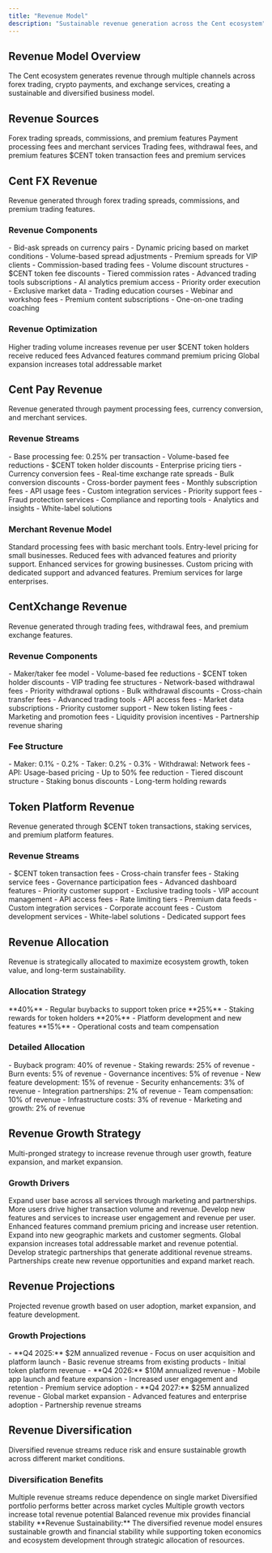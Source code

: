 ```yaml
---
title: "Revenue Model"
description: "Sustainable revenue generation across the Cent ecosystem"
---
```


## Revenue Model Overview

<Card title="Diversified Revenue Streams" icon="chart-bar" horizontal>
  The Cent ecosystem generates revenue through multiple channels across forex
  trading, crypto payments, and exchange services, creating a sustainable and
  diversified business model.
</Card>

## Revenue Sources

<CardGroup cols={2}>
  <Card title="Cent FX Revenue" icon="chart-bar">
    Forex trading spreads, commissions, and premium features
  </Card>
  <Card title="Cent Pay Revenue" icon="credit-card">
    Payment processing fees and merchant services
  </Card>
  <Card title="CentXchange Revenue" icon="rotate">
    Trading fees, withdrawal fees, and premium features
  </Card>
  <Card title="Token Platform Revenue" icon="coins">
    $CENT token transaction fees and premium services
  </Card>
</CardGroup>

## Cent FX Revenue

<Card title="Forex Trading Revenue" icon="chart-bar" horizontal>
  Revenue generated through forex trading spreads, commissions, and premium
  trading features.
</Card>

### Revenue Components

<AccordionGroup>
  <Accordion title="Trading Spreads" icon="chart-bar">
    - Bid-ask spreads on currency pairs - Dynamic pricing based on market
    conditions - Volume-based spread adjustments - Premium spreads for VIP
    clients
  </Accordion>

  <Accordion title="Trading Commissions" icon="percent">
    - Commission-based trading fees - Volume discount structures - $CENT token
    fee discounts - Tiered commission rates
  </Accordion>

  <Accordion title="Premium Features" icon="star">
    - Advanced trading tools subscriptions - AI analytics premium access -
    Priority order execution - Exclusive market data
  </Accordion>

  <Accordion title="Educational Services" icon="graduation-cap">
    - Trading education courses - Webinar and workshop fees - Premium content
    subscriptions - One-on-one trading coaching
  </Accordion>
</AccordionGroup>

### Revenue Optimization

<Columns cols={2}>
  <Card title="Volume Incentives" icon="chart-bar">
    Higher trading volume increases revenue per user
  </Card>
  <Card title="Token Discounts" icon="coins">
    $CENT token holders receive reduced fees
  </Card>
  <Card title="Premium Services" icon="star">
    Advanced features command premium pricing
  </Card>
  <Card title="Market Expansion" icon="globe">
    Global expansion increases total addressable market
  </Card>
</Columns>

## Cent Pay Revenue

<Card title="Payment Processing Revenue" icon="credit-card" horizontal>
  Revenue generated through payment processing fees, currency conversion, and
  merchant services.
</Card>

### Revenue Streams

<AccordionGroup>
  <Accordion title="Processing Fees" icon="percent">
    - Base processing fee: 0.25% per transaction - Volume-based fee reductions -
    $CENT token holder discounts - Enterprise pricing tiers
  </Accordion>

  <Accordion title="Currency Conversion" icon="rotate">
    - Currency conversion fees - Real-time exchange rate spreads - Bulk
    conversion discounts - Cross-border payment fees
  </Accordion>

  <Accordion title="Merchant Services" icon="store">
    - Monthly subscription fees - API usage fees - Custom integration services -
    Priority support fees
  </Accordion>

  <Accordion title="Value-Added Services" icon="plus">
    - Fraud protection services - Compliance and reporting tools - Analytics and
    insights - White-label solutions
  </Accordion>
</AccordionGroup>

### Merchant Revenue Model

<Steps>
  <Step title="Basic Plan">
    Standard processing fees with basic merchant tools.
    <Check>Entry-level pricing for small businesses.</Check>
  </Step>

  <Step title="Professional Plan">
    Reduced fees with advanced features and priority support.
    <Check>Enhanced services for growing businesses.</Check>
  </Step>

  <Step title="Enterprise Plan">
    Custom pricing with dedicated support and advanced features.
    <Check>Premium services for large enterprises.</Check>
  </Step>
</Steps>

## CentXchange Revenue

<Card title="Exchange Revenue" icon="rotate" horizontal>
  Revenue generated through trading fees, withdrawal fees, and premium exchange
  features.
</Card>

### Revenue Components

<AccordionGroup>
  <Accordion title="Trading Fees" icon="chart-bar">
    - Maker/taker fee model - Volume-based fee reductions - $CENT token holder
    discounts - VIP trading fee structures
  </Accordion>

  <Accordion title="Withdrawal Fees" icon="arrow-up">
    - Network-based withdrawal fees - Priority withdrawal options - Bulk
    withdrawal discounts - Cross-chain transfer fees
  </Accordion>

  <Accordion title="Premium Features" icon="star">
    - Advanced trading tools - API access fees - Market data subscriptions -
    Priority customer support
  </Accordion>

  <Accordion title="Listing Fees" icon="plus">
    - New token listing fees - Marketing and promotion fees - Liquidity
    provision incentives - Partnership revenue sharing
  </Accordion>
</AccordionGroup>

### Fee Structure

<CardGroup cols={2}>
  <Card title="Standard Fees" icon="percent">
    - Maker: 0.1% - 0.2% - Taker: 0.2% - 0.3% - Withdrawal: Network fees - API:
    Usage-based pricing
  </Card>
  <Card title="Token Discounts" icon="coins">
    - Up to 50% fee reduction - Tiered discount structure - Staking bonus
    discounts - Long-term holding rewards
  </Card>
</CardGroup>

## Token Platform Revenue

<Card title="Token Ecosystem Revenue" icon="coins" horizontal>
  Revenue generated through $CENT token transactions, staking services, and
  premium platform features.
</Card>

### Revenue Streams

<AccordionGroup>
  <Accordion title="Token Transaction Fees" icon="rotate">
    - $CENT token transaction fees - Cross-chain transfer fees - Staking service
    fees - Governance participation fees
  </Accordion>

  <Accordion title="Premium Services" icon="star">
    - Advanced dashboard features - Priority customer support - Exclusive
    trading tools - VIP account management
  </Accordion>

  <Accordion title="API Services" icon="code">
    - API access fees - Rate limiting tiers - Premium data feeds - Custom
    integration services
  </Accordion>

  <Accordion title="Enterprise Solutions" icon="building">
    - Corporate account fees - Custom development services - White-label
    solutions - Dedicated support fees
  </Accordion>
</AccordionGroup>

## Revenue Allocation

<Card title="Strategic Revenue Allocation" icon="chart-bar" horizontal>
  Revenue is strategically allocated to maximize ecosystem growth, token value,
  and long-term sustainability.
</Card>

### Allocation Strategy

<CardGroup cols={2}>
  <Card title="Token Buybacks" icon="coins">
    **40%** - Regular buybacks to support token price
  </Card>
  <Card title="Staking Rewards" icon="gift">
    **25%** - Staking rewards for token holders
  </Card>
  <Card title="Development" icon="code">
    **20%** - Platform development and new features
  </Card>
  <Card title="Operations" icon="lock">
    **15%** - Operational costs and team compensation
  </Card>
</CardGroup>

### Detailed Allocation

<AccordionGroup>
  <Accordion title="Token Economics" icon="coins">
    - Buyback program: 40% of revenue - Staking rewards: 25% of revenue - Burn
    events: 5% of revenue - Governance incentives: 5% of revenue
  </Accordion>

  <Accordion title="Platform Development" icon="code">
    - New feature development: 15% of revenue - Security enhancements: 3% of
    revenue - Integration partnerships: 2% of revenue
  </Accordion>

  <Accordion title="Operations" icon="lock">
    - Team compensation: 10% of revenue - Infrastructure costs: 3% of revenue -
    Marketing and growth: 2% of revenue
  </Accordion>
</AccordionGroup>

## Revenue Growth Strategy

<Card title="Sustainable Growth" icon="chart-bar" horizontal>
  Multi-pronged strategy to increase revenue through user growth, feature
  expansion, and market expansion.
</Card>

### Growth Drivers

<Steps>
  <Step title="User Acquisition">
    Expand user base across all services through marketing and partnerships.
    <Check>More users drive higher transaction volume and revenue.</Check>
  </Step>

  <Step title="Feature Expansion">
    Develop new features and services to increase user engagement and revenue
    per user.
    <Check>
      Enhanced features command premium pricing and increase user retention.
    </Check>
  </Step>

  <Step title="Market Expansion">
    Expand into new geographic markets and customer segments.
    <Check>
      Global expansion increases total addressable market and revenue potential.
    </Check>
  </Step>

  <Step title="Partnership Revenue">
    Develop strategic partnerships that generate additional revenue streams.
    <Check>
      Partnerships create new revenue opportunities and expand market reach.
    </Check>
  </Step>
</Steps>

## Revenue Projections

<Card title="Revenue Forecasting" icon="chart-bar" horizontal>
  Projected revenue growth based on user adoption, market expansion, and feature
  development.
</Card>

### Growth Projections

<AccordionGroup>
  <Accordion title="Year 1 (2025)" icon="calendar">
    - **Q4 2025:** $2M annualized revenue - Focus on user acquisition and
    platform launch - Basic revenue streams from existing products - Initial
    token platform revenue
  </Accordion>

  <Accordion title="Year 2 (2026)" icon="calendar">
    - **Q4 2026:** $10M annualized revenue - Mobile app launch and feature
    expansion - Increased user engagement and retention - Premium service
    adoption
  </Accordion>

  <Accordion title="Year 3 (2027)" icon="calendar">
    - **Q4 2027:** $25M annualized revenue - Global market expansion - Advanced
    features and enterprise adoption - Partnership revenue streams
  </Accordion>
</AccordionGroup>

## Revenue Diversification

<Info>
  Diversified revenue streams reduce risk and ensure sustainable growth across
  different market conditions.
</Info>

### Diversification Benefits

<CardGroup cols={2}>
  <Card title="Risk Mitigation" icon="shield">
    Multiple revenue streams reduce dependence on single market
  </Card>
  <Card title="Market Resilience" icon="chart-bar">
    Diversified portfolio performs better across market cycles
  </Card>
  <Card title="Growth Opportunities" icon="rocket">
    Multiple growth vectors increase total revenue potential
  </Card>
  <Card title="Stability" icon="scale-balanced">
    Balanced revenue mix provides financial stability
  </Card>
</CardGroup>

<Note>
  **Revenue Sustainability:** The diversified revenue model ensures sustainable
  growth and financial stability while supporting token economics and ecosystem
  development through strategic allocation of resources.
</Note>
